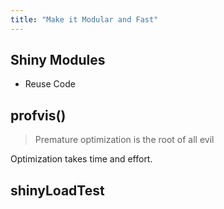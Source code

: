 ```yaml
---
title: "Make it Modular and Fast"
---
```


## Shiny Modules

-   Reuse Code

## profvis()

> Premature optimization is the root of all evil

Optimization takes time and effort.

## shinyLoadTest
